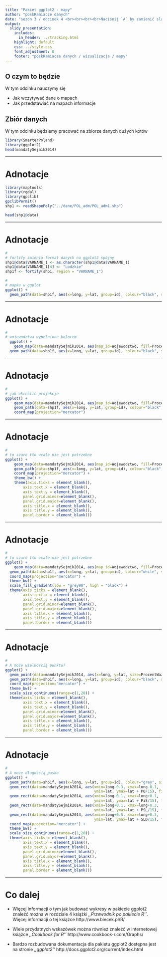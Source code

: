 ```yaml
---
title: "Pakiet ggplot2 - mapy"
author: "poskRamiacze danych"
date: "sezon 3 / odcinek 4 <br><br><br><br>Naciśnij `A` by zamienić slajdy na ciągły tekst. <br> Naciśnij `T` by wyświetlić spis treści."
output:
  slidy_presentation:
    includes:
      in_header: ../tracking.html
    highlight: default
    css: ../style.css
    font_adjustment: 0
    footer: "poskRamiacze danych / wizualizacja / mapy"
---
```


## O czym to będzie

W tym odcinku nauczymy się

- Jak wczytywać dane o mapach
- Jak przedstawiać na mapach informacje


## Zbiór danych

W tym odcinku będziemy pracować na zbiorze danych dużych kotów

```r
library(SmarterPoland)
library(ggplot2)
head(mandatySejmik2014)

```

---

# Adnotacje

```r
library(maptools)
library(rgdal)
library(gpclib)
gpclibPermit()
shp1 <- readShapePoly("../dane/POL_adm/POL_adm1.shp") 

head(shp1@data)

```

---

# Adnotacje

```r
#
# fortify zmienia format danych na ggplot2 spójny
shp1@data$VARNAME_1 <- as.character(shp1@data$VARNAME_1)
shp1@data$VARNAME_1[4] <- "Lodzkie"
shp1f <- fortify(shp1, region = "VARNAME_1")

#
# mapka w ggplot
ggplot() +
  geom_path(data=shp1f, aes(x=long, y=lat, group=id), colour="black", size=0.25)
```

---

# Adnotacje

```r
#
# wojewodztwa wypelnione kolorem
  ggplot() +
    geom_map(data=mandatySejmik2014, aes(map_id=Wojewodztwo, fill=ProcentWaznychGlosow), map=shp1f) +
  geom_path(data=shp1f, aes(x=long, y=lat, group=id), colour="black", size=0.25)
```

---

# Adnotacje

```r
#
# jak określić projekcje
ggplot() +
    geom_map(data=mandatySejmik2014, aes(map_id=Wojewodztwo, fill=ProcentWaznychGlosow), map=shp1f) +
    geom_path(data=shp1f, aes(x=long, y=lat, group=id), colour="black", size=0.25) +
    coord_map(projection="mercator")
```

---

# Adnotacje

```r
#
# to szare tło wcale nie jest potrzebne
ggplot() +
    geom_map(data=mandatySejmik2014, aes(map_id=Wojewodztwo, fill=ProcentWaznychGlosow), map=shp1f) +
    geom_path(data=shp1f, aes(x=long, y=lat, group=id), colour="black", size=0.25) +
    coord_map(projection="mercator") +
    theme_bw() +
    theme(axis.ticks = element_blank(),
        axis.text.x = element_blank(),
        axis.text.y = element_blank(),
        panel.grid.minor=element_blank(),
        panel.grid.major=element_blank(),
        axis.title.x = element_blank(),
        axis.title.y = element_blank(),
        panel.border = element_blank())
```

---

# Adnotacje

```r
#
# to szare tło wcale nie jest potrzebne
ggplot() +
    geom_map(data=mandatySejmik2014, aes(map_id=Wojewodztwo, fill=ProcentWaznychGlosow), map=shp1f) +
  geom_path(data=shp1f, aes(x=long, y=lat, group=id), colour="white", size=1) +
  coord_map(projection="mercator") +
  theme_bw() +
  scale_fill_gradient(low = "grey90", high = "black") +
  theme(axis.ticks = element_blank(),
        axis.text.x = element_blank(),
        axis.text.y = element_blank(),
        panel.grid.minor=element_blank(),
        panel.grid.major=element_blank(),
        axis.title.x = element_blank(),
        axis.title.y = element_blank(),
        panel.border = element_blank())
```

---

# Adnotacje

```r
#
# A może wielkością punktu?
ggplot() +
  geom_point(data=mandatySejmik2014, aes(x=long, y=lat, size=ProcentWaznychGlosow)) +
  geom_path(data=shp1f, aes(x=long, y=lat, group=id), colour="black", size=0.25) +
  coord_map(projection="mercator") +
  theme_bw() +
  scale_size_continuous(range=c(1,20)) +
  theme(axis.ticks = element_blank(),
        axis.text.x = element_blank(),
        axis.text.y = element_blank(),
        panel.grid.minor=element_blank(),
        panel.grid.major=element_blank(),
        axis.title.x = element_blank(),
        axis.title.y = element_blank(),
        panel.border = element_blank())
```

---

# Adnotacje

```r
#
# A może długością paska
ggplot() +
  geom_path(data=shp1f, aes(x=long, y=lat, group=id), colour="grey", size=0.25) +
  geom_rect(data=mandatySejmik2014, aes(xmin=long-0.3, xmax=long-0.1, 
                                        ymin=lat, ymax=lat + PO/15), fill="orange3", color="white") +
  geom_rect(data=mandatySejmik2014, aes(xmin=long-0.1, xmax=long+0.1, 
                                        ymin=lat, ymax=lat + PiS/15), fill="blue3", color="white") +
  geom_rect(data=mandatySejmik2014, aes(xmin=long+0.1, xmax=long+0.3, 
                                        ymin=lat, ymax=lat + PSL/15), fill="green3", color="white") +
  geom_rect(data=mandatySejmik2014, aes(xmin=long+0.5, xmax=long+0.3, 
                                        ymin=lat, ymax=lat + SLD/15), fill="red", color="white") +
  coord_map(projection="mercator") +
  theme_bw() +
  scale_size_continuous(range=c(1,20)) +
  theme(axis.ticks = element_blank(),
        axis.text.x = element_blank(),
        axis.text.y = element_blank(),
        panel.grid.minor=element_blank(),
        panel.grid.major=element_blank(),
        axis.title.x = element_blank(),
        axis.title.y = element_blank(),
        panel.border = element_blank())
```

---

# Co dalej

- Więcej informacji o tym jak budować wykresy w pakiecie ggplot2 znaleźć można w rozdziale 4 książki *,,Przewodnik po pakiecie R''*. Więcej informacji o tej książce http://www.biecek.pl/R/

- Wiele przydatnych wskazówek można również znaleźć w internetowej książce *,,Cookbook for R''* http://www.cookbook-r.com/Graphs/

- Bardzo rozbudowana dokumentacja dla pakietu ggplot2 dostępna jest na stronie *,,ggplot2''* http://docs.ggplot2.org/current/index.html

